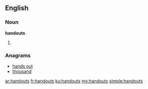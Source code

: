 ==English==

===Noun===
'''handouts'''

# {{plural of|[[handout]]}}

===Anagrams===
* [[hands out#English|hands out]]
* [[thousand#English|thousand]]

[[ar:handouts]]
[[fr:handouts]]
[[ku:handouts]]
[[my:handouts]]
[[simple:handouts]]